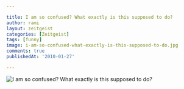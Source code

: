 ```yaml
---

title: I am so confused? What exactly is this supposed to do?
author: rami
layout: zeitgeist
categories: [Zeitgeist]
tags: [funny]
image: i-am-so-confused-what-exactly-is-this-supposed-to-do.jpg
comments: true
publishedAt: '2010-01-27'

---
```


![I am so confused? What exactly is this supposed to do?](i-am-so-confused-what-exactly-is-this-supposed-to-do.jpg)

